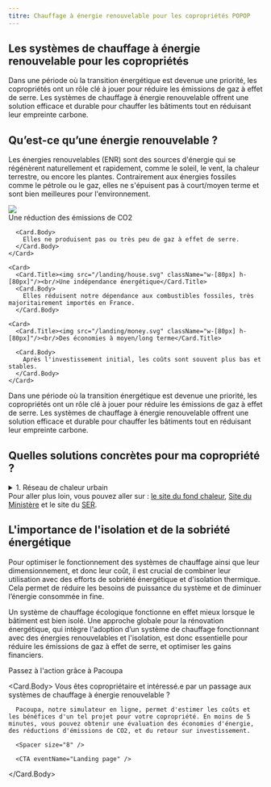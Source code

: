 ```yaml
---
titre: Chauffage à énergie renouvelable pour les copropriétés POPOP
---
```



## Les systèmes de chauffage à énergie renouvelable pour les copropriétés

<div className="grid grid-cols-[minmax(230px,_1fr)_minmax(50px,_177px)] gap-2 md:gap-8">
  Dans une période où la transition énergétique est devenue une priorité, les copropriétés ont un rôle clé à jouer pour réduire les émissions de gaz à effet de serre. Les systèmes de chauffage à énergie renouvelable offrent une solution efficace et durable pour chauffer les bâtiments tout en réduisant leur empreinte carbone.

  <GreenHearthImage />
</div>

<Spacer size="64" />

## Qu’est-ce qu’une énergie renouvelable ?

Les énergies renouvelables (ENR) sont des sources d'énergie qui se régénèrent naturellement et rapidement, comme le soleil, le vent, la chaleur terrestre, ou encore les plantes. Contrairement aux énergies fossiles comme le pétrole ou le gaz, elles ne s'épuisent pas à court/moyen terme et sont bien meilleures pour l'environnement. 

<div className="grid place-content-center grid-col-1 md:grid-cols-3 mt-2 gap-8">
    <Card>
      <Card.Title><img src="/landing/environment.svg" className="w-[80px] h-[80px]"/><br/>Une réduction des émissions de CO2</Card.Title>

      <Card.Body>
        Elles ne produisent pas ou très peu de gaz à effet de serre.
      </Card.Body>
    </Card>

    <Card>
      <Card.Title><img src="/landing/house.svg" className="w-[80px] h-[80px]"/><br/>Une indépendance énergétique</Card.Title>
      <Card.Body>
        Elles réduisent notre dépendance aux combustibles fossiles, très majoritairement importés en France.
      </Card.Body>
  </Card>

    <Card>
      <Card.Title><img src="/landing/money.svg" className="w-[80px] h-[80px]"/><br/>Des économies à moyen/long terme</Card.Title>

      <Card.Body>
        Après l'investissement initial, les coûts sont souvent plus bas et stables.
      </Card.Body>
    </Card>
</div>

<Spacer size="64" />

Dans une période où la transition énergétique est devenue une priorité, les copropriétés ont un rôle clé à jouer pour réduire les émissions de gaz à effet de serre. Les systèmes de chauffage à énergie renouvelable offrent une solution efficace et durable pour chauffer les bâtiments tout en réduisant leur empreinte carbone.

<Spacer size="64" />

## Quelles solutions concrètes pour ma copropriété ?

<div className="grid grid-col-1 md:grid-cols-[1fr_minmax(100px,_200px)] gap-8">
  <div className="space-y-8">
    <details className="space-y-4">
      <summary className="text-xl font-bold">1. Réseau de chaleur urbain</summary>

      <b>Qu'est-ce que c'est ? : </b>Un réseau de chaleur urbain distribue la chaleur produite centralement à plusieurs bâtiments via des canalisations souterraines. Cette chaleur peut venir de déchets, de la biomasse, ou de la géothermie.

      <b>Pourquoi c'est bien ? : </b>C'est mutualisé, économique, efficace, et utilise des sources d'énergie locales et renouvelables.

      <b>Des sources pour aller plus loin :  </b><a href="https://france-chaleur-urbaine.beta.gouv.fr/">France Chaleur Urbaine</a>, <a href="https://www.ecologie.gouv.fr/politiques-publiques/reseaux-chaleur">Site du Ministère</a>, <a href="https://www.connaissancedesenergies.org/fiche-pedagogique/reseaux-de-chaleur">Fonctionnement</a>
    </details>

    <details className="space-y-4">
      <summary className="text-xl font-bold">2. Pompe à chaleur géothermique ou eau-eau</summary>

      <b>Qu'est-ce que c'est ? :</b> Ces pompes à chaleur utilisent la chaleur du sol ou de l'eau souterraine pour chauffer les bâtiments. Elles chauffent de l’eau pour alimenter des radiateurs ou un plancher chauffant.

      <b>Pourquoi c'est bien ? :</b> C'est très efficace et permet également de rafraichir les bâtiments sans utiliser d’énergie. Il n’y a aucun élément à l’extérieur ce qui en fait une solution sans aucune nuisance (visuelle ou sonore)

      <b>Des sources pour aller plus loin :</b> <a href="https://www.geothermies.fr/">les géothermies</a>, <a href="https://www.afpg.asso.fr/">l’association française de géothermie</a>.
    </details>

    <details className="space-y-4">
      <summary className="text-xl font-bold">3. Pompe à chaleur Air-Eau </summary>

      <b>Qu'est-ce que c'est ? : </b>Les pompes à chaleur air-eau extraient la chaleur de l'air extérieur pour chauffer de l'eau et alimenter des radiateurs ou un plancher chauffant.
      
      <b>Pourquoi c'est bien ? : </b>Elles consomment peu d'énergie, sont adaptables à différents bâtiments, et réduisent les émissions de CO2.

      <b>Des sources pour aller plus loin : </b> <a href="https://www.afpac.org/">l’association française des PAC</a>.
    </details>

    <details className="space-y-4">
      <summary className="text-xl font-bold">4. Solaire thermique</summary>

      <b>Qu'est-ce que c'est ? : </b>Les systèmes solaires thermiques captent l'énergie solaire pour chauffer de l'eau, utilisée ensuite pour le chauffage ou l'eau chaude sanitaire.

      <b>Pourquoi c'est bien ? : </b>Le soleil est une source d'énergie gratuite et abondante, et ces systèmes nécessitent peu d'entretien.

      <b>Des sources pour aller plus loin : </b><a href="https://www.enerplan.asso.fr/">l’association française du solaire thermique</a>, <a href="https://www.panneausolaire-info.fr/panneau-solaire-thermique">fonctionnement</a>
    </details>

    <details className="space-y-4">
      <summary className="text-xl font-bold">5. Biomasse</summary>

      <b>Qu'est-ce que c'est ? : </b>Les chaudières à biomasse brûlent des matières organiques, comme le bois ou les déchets agricoles, pour produire de la chaleur.

      <b>Pourquoi c'est bien ? : </b>Elles utilisent des ressources locales, réduisent les déchets, et favorisent l'économie circulaire.

      <b>Des sources pour aller plus loin : </b><a href="https://cibe.fr/">l’association française du bois énergie</a>.                                                                    
    </details>
  </div>
  <div className="hidden md:block">
      <MagnifyingGlassImage />
  </div>
</div>

<Spacer size="64" />

<div>
Pour aller plus loin, vous pouvez aller sur : <a href="https://france-chaleur-urbaine.beta.gouv.fr/">le site du fond chaleur</a>, <a href="https://www.ecologie.gouv.fr/politiques-publiques/reseaux-chaleur">Site du Ministère</a> et le site du <a href="https://www.syndicat-energies-renouvelables.fr/">SER</a>.
</div>

<Spacer size="64"/>

## L'importance de l'isolation et de la sobriété énergétique

Pour optimiser le fonctionnement des systèmes de chauffage ainsi que leur dimensionnement, et donc leur coût, il est crucial de combiner leur utilisation avec des efforts de sobriété énergétique et d'isolation thermique. Cela permet de réduire les besoins de puissance du système et de diminuer l’énergie consommée in fine.

Un système de chauffage écologique fonctionne en effet mieux lorsque le bâtiment est bien isolé. Une approche globale pour la rénovation énergétique, qui intègre l'adoption d’un système de chauffage fonctionnant avec des énergies renouvelables et l'isolation, est donc essentielle pour réduire les émissions de gaz à effet de serre, et optimiser les gains financiers.


<Spacer size="32" />

<Card fullWidth>
  <Card.Title>Passez à l'action grâce à Pacoupa</Card.Title>

  <Card.Body>
      Vous êtes copropriétaire et intéressé.e par un passage aux systèmes de chauffage à énergie renouvelable ?

      Pacoupa, notre simulateur en ligne, permet d'estimer les coûts et les bénéfices d'un tel projet pour votre copropriété. En moins de 5 minutes, vous pouvez obtenir une évaluation des économies d'énergie, des réductions d'émissions de CO2, et du retour sur investissement.

      <Spacer size="8" />
      
      <CTA eventName="Landing page" />
  </Card.Body>
</Card>


